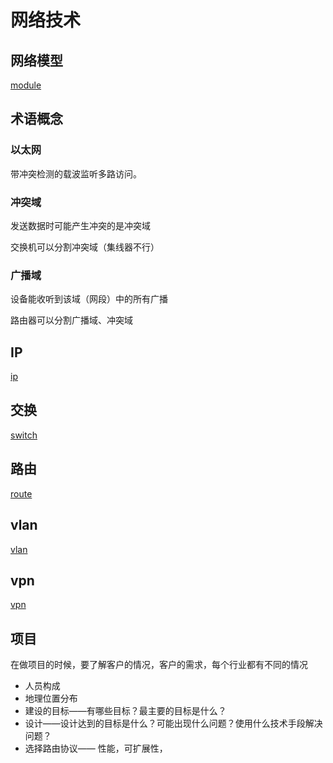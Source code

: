 = 网络技术 =

== 网络模型 ==
[[module|module]]

== 术语概念 ==
=== 以太网 === 

带冲突检测的载波监听多路访问。

=== 冲突域 ===
发送数据时可能产生冲突的是冲突域 

交换机可以分割冲突域（集线器不行） 

=== 广播域 ===
设备能收听到该域（网段）中的所有广播 

路由器可以分割广播域、冲突域

== IP ==
[[ip|ip]]

== 交换 ==
[[switch|switch]]

== 路由 ==
[[route|route]]

== vlan ==
[[vlan|vlan]]

== vpn ==
[[vpn|vpn]]

== 项目 ==
在做项目的时候，要了解客户的情况，客户的需求，每个行业都有不同的情况

* 人员构成
* 地理位置分布
* 建设的目标——有哪些目标？最主要的目标是什么？
* 设计——设计达到的目标是什么？可能出现什么问题？使用什么技术手段解决问题？
* 选择路由协议—— 性能，可扩展性，
